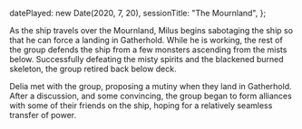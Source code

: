   datePlayed: new Date(2020, 7, 20),
  sessionTitle: "The Mournland",
};

As the ship travels over the Mournland, Milus begins sabotaging the ship so that he can force a landing in Gatherhold.
While he is working, the rest of the group defends the ship from a few monsters ascending from the mists below.
Successfully defeating the misty spirits and the blackened burned skeleton, the group retired back below deck.

Delia met with the group, proposing a mutiny when they land in Gatherhold.
After a discussion, and some convincing, the group began to form alliances with some of their friends on the ship, hoping for a relatively seamless transfer of power.
